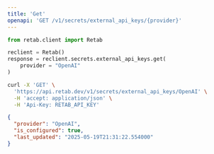 ```yaml
---
title: 'Get'
openapi: 'GET /v1/secrets/external_api_keys/{provider}'
---
```



<RequestExample>

```python python
from retab.client import Retab

reclient = Retab()
response = reclient.secrets.external_api_keys.get(
    provider = "OpenAI"
)
```


```bash curl
curl -X 'GET' \
  'https://api.retab.dev/v1/secrets/external_api_keys/OpenAI' \
  -H 'accept: application/json' \
  -H 'Api-Key: RETAB_API_KEY'
```


</RequestExample>


<ResponseExample>

```json 200
{
  "provider": "OpenAI",
  "is_configured": true,
  "last_updated": "2025-05-19T21:31:22.554000"
}
```



</ResponseExample>

